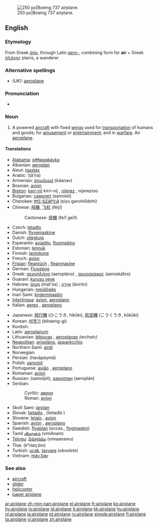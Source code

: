 [[Image:Ryanair.arp.750pix.jpg|thumb|right|250 px|Boeing 737 airplane.]]
==English==

===Etymology===
From Greek ''[[ἀήρ]]'', through Latin ''[[aero-]]'', combining form for '''air''' + Greek ''[[πλάνης]]'' planis, a wanderer

===Alternative spellings===
*''(UK):'' [[aeroplane]]

===Pronunciation===
*{{audio|en-us-airplane.ogg|Audio (US)}}

===Noun===
{{en-noun}}

# {{US}} A powered [[aircraft]] with fixed [[wing]]s used for [[transportation]] of humans and goods; for [[amusement]] or [[entertainment]]; and in [[warfare]].  An [[aeroplane]].

====Translations====
{{trans-top|powered aircraft}}
*[[Alabama]]: [[piɬɬawakáyka]]
*Albanian: [[aeroplan]]
*Aleut: [[igaxtax]]
*Arabic: {{ARchar|[[طائرة]]}} (ṭā’ira) {{f}}
*Armenian: [[օդանավ]] (ōdanav)
*Bosnian: [[avion]] {{m}}
*[[Breton]]: [[karr-nij]] {{m}} kirri-nij {{p}}, [[nijerez]] {{f}}, nijerezioù {{p}}
*Bulgarian: [[самолет]] (samolet) {{m}}
*Cherokee: [[ᏥᏳ ᎦᏃᎯᎵᏙᎯ]] (ṣiyu ganohilidohi)
*Chinese: [[飛機]], [[飞机]] (fēijī)
*:Cantonese: [[飛機]] (fei1 gei1)
*Czech: [[letadlo]] {{n}}
*Danish: [[flyvemaskine]]
*Dutch: [[vliegtuig]] {{n}}
*Esperanto: [[aviadilo]], [[flugmaŝino]]
*Estonian: [[lennuk]]
*Finnish: [[lentokone]]
*French: [[avion]] {{m}}
*[[Frisian]]: [[fleantúch]] {{n}}, [[fleanmasine]]
*German: [[Flugzeug]] {{n}}
*Greek: [[αεροπλάνο]] (aeropláno) {{n}}, [[αεροσκάφος]] (aeroskáfos) {{n}}
*Guarani: [[kurusu veve]]
*Hebrew: [[מטוס|מָטוֹס]] (mat'os) {{m}}; [[אוירון|אֲוִירוֹן]] (ăvirōn) {{m}}
*Hungarian: [[repülőgép]]
*Inari Sami: [[kirdemmaašin]]
*[[Interlingua]]: [[avion]], [[aeroplano]]
*Italian: [[aereo]] {{m}}, [[aeroplano]] {{m}}
{{trans-mid}}
*Japanese: [[飛行機]] (ひこうき, hikōki), [[航空機]] (こうくうき, kōkūki)
*Korean: [[비행기]] (bihaeng-gi)
*Kurdish: {{KUchar|[[فڕۆکه‌]]}}
*Latin: [[aeroplanum]]
*Lithuanian: [[lėktuvas]] {{m}}, [[aeroplanas]] {{m}} ''(archaic)''
*[[Neapolitan]]: [[arioplàno]], [[apparècchio]]
*Northern Sami: [[girdi]]
*Norwegian: {{t|no|fly|n}}
*Persian: {{FAchar|[[هواپيما|هَواپَيما]]}} (havāpeymā)
*Polish: [[samolot]] {{m}}
*Portuguese: [[avião]] {{m}}, [[aeroplano]] {{m}}
*Romanian: [[avion#Romanian|avion]] {{n}}
*Russian: {{t|ru|самолёт|m}} (samoljót), [[аэроплан]] (aeroplán) {{m}}
*Serbian:
*:Cyrillic: [[авион]] {{m}}
*:Roman: [[avion]] {{m}}
*Skolt Sami: [[jarplan]]
*Slovak: [[lietadlo]] {{n}}, (lietadlá {{p}})
*Slovene: [[letalo]] {{n}}, [[avion]] {{m}}
*Spanish: [[avión]] {{m}}, [[aeroplano]] {{m}}
*Swedish: [[flygplan]] (occas., [[flygmaskin]])
*Tamil [[விமானம்]] (vimAnam)
*[[Telugu]]: [[విమానము]] (vimaanamu)
*Thai: {{THchar|[[เครื่องบิน]]}} (kʰrɨaŋ.bin)
*Turkish: [[uçak]], [[tayyare]] (''obsolete'')
*Vietnam: [[máy bay]]
{{trans-bottom}}

===See also===
*[[aircraft]]
*[[glider]]
*[[helicopter]]
*[[paper airplane]]

[[ar:airplane]]
[[zh-min-nan:airplane]]
[[el:airplane]]
[[fr:airplane]]
[[ko:airplane]]
[[hy:airplane]]
[[io:airplane]]
[[id:airplane]]
[[it:airplane]]
[[kk:airplane]]
[[hu:airplane]]
[[nl:airplane]]
[[ja:airplane]]
[[pt:airplane]]
[[ru:airplane]]
[[simple:airplane]]
[[fi:airplane]]
[[ta:airplane]]
[[vi:airplane]]
[[zh:airplane]]